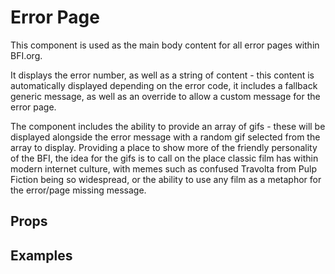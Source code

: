 
<Meta title="2 Pattern Library/1 Structure/Error Page" component={ErrorPage} />

# Error Page

This component is used as the main body content for all error pages within BFI.org.

It displays the error number, as well as a string of content - this content is automatically displayed depending on the error code, it includes a fallback generic message, as well as an override to allow a custom message for the error page.

The component includes the ability to provide an array of gifs - these will be displayed alongside the error message with a random gif selected from the array to display. Providing a place to show more of the friendly personality of the BFI, the idea for the gifs is to call on the place classic film has within modern internet culture, with memes such as confused Travolta from Pulp Fiction being so widespread, or the ability to use any film as a metaphor for the error/page missing message.

## Props

<ArgsTable of={ErrorPage} />

## Examples

<Canvas>
    <Story name="404 Page">
        <ErrorPageWrapper>
            <ErrorPage error={404} gifs={[
            {
                url: travoltaLocal,
                alt: "Error image"
            },
            {
                url: kansasLocal,
                alt: "Error image"
            }
            ]} />
        </ErrorPageWrapper>
    </Story>
</Canvas>

<Canvas>
    <Story name="500 Page">
        <ErrorPageWrapper>
            <ErrorPage error={500} gifs={[
            {
                url: travoltaLocal,
                alt: "Error image"
            },
            {
                url: kansasLocal,
                alt: "Error image"
            }
            ]} />
        </ErrorPageWrapper>
    </Story>
</Canvas>

<Canvas>
    <Story name="403 Page">
        <ErrorPageWrapper>
            <ErrorPage error={403} gifs={[
            {
                url: travoltaLocal,
                alt: "Error image"
            },
            {
                url: kansasLocal,
                alt: "Error image"
            }
            ]} />
        </ErrorPageWrapper>
    </Story>
</Canvas>

<Canvas>
    <Story name="400 Page">
        <ErrorPageWrapper>
                <ErrorPage error={400} />
            </ErrorPageWrapper>
    </Story>
</Canvas>

<Canvas>
    <Story name="503 Page">
        <ErrorPageWrapper>
            <ErrorPage error={503} gifs={[
            {
                url: travoltaLocal,
                alt: "Error image"
            },
            {
                url: kansasLocal,
                alt: "Error image"
            }
            ]} />
        </ErrorPageWrapper>
    </Story>
</Canvas>

<Canvas>
    <Story name="No number Page">
        <ErrorPageWrapper>
            <ErrorPage gifs={[
            {
                url: travoltaLocal,
                alt: "Error image"
            },
            {
                url: kansasLocal,
                alt: "Error image"
            }
            ]} />
        </ErrorPageWrapper>
    </Story>
</Canvas>

<Canvas>
    <Story name="Override error message">
        <ErrorPageWrapper>
                <ErrorPage errorString="Overrided message" />
            </ErrorPageWrapper>
    </Story>
</Canvas>
